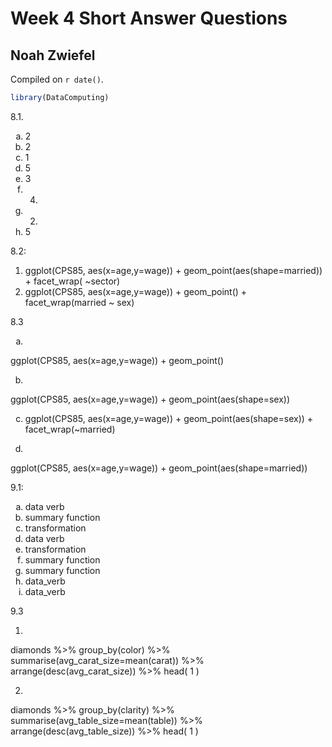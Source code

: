 # Week 4 Short Answer Questions

## Noah Zwiefel

<!-- leave this material as is -->
Compiled on `r date()`.

```r
library(DataComputing)
```
<!-- put your content after this line -->

8.1.

a. 2
b. 2
c. 1
d. 5
e. 3
f. 4.
g. 2.
h. 5

8.2:

1.
ggplot(CPS85, aes(x=age,y=wage)) + geom_point(aes(shape=married)) + facet_wrap( ~sector)
2.
ggplot(CPS85, aes(x=age,y=wage)) + geom_point() + facet_wrap(married ~ sex)

8.3

a. 

ggplot(CPS85, aes(x=age,y=wage)) + geom_point()

b.

ggplot(CPS85, aes(x=age,y=wage)) + geom_point(aes(shape=sex))

c.
ggplot(CPS85, aes(x=age,y=wage)) + geom_point(aes(shape=sex)) + facet_wrap(~married)

d.

ggplot(CPS85, aes(x=age,y=wage)) + geom_point(aes(shape=married))



9.1:

a. data verb
b. summary function
c. transformation
d. data verb
e. transformation
f. summary function
g. summary function
h. data_verb
i. data_verb

9.3

1.

diamonds %>% 
  group_by(color) %>% 
  summarise(avg_carat_size=mean(carat)) %>% 
  arrange(desc(avg_carat_size)) %>% 
  head( 1 )

2.

diamonds %>% 
  group_by(clarity) %>% 
  summarise(avg_table_size=mean(table)) %>% 
  arrange(desc(avg_table_size)) %>% 
  head( 1 )
